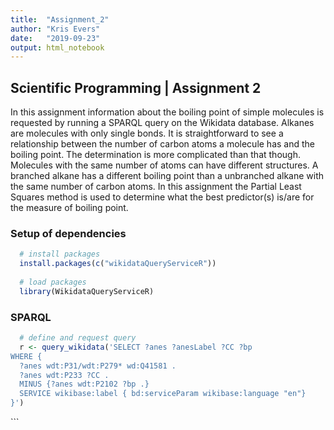 ---
title:  "Assignment_2"
author: "Kris Evers"
date:   "2019-09-23"
output: html_notebook
---

## Scientific Programming | Assignment 2

In this assignment information about the boiling point of simple molecules is requested by running a SPARQL query on the Wikidata database. Alkanes are molecules with only single bonds. It is straightforward to see a relationship between the number of carbon atoms a molecule has and the boiling point. The determination is more complicated than that though. Molecules with the same number of atoms can have different structures. A branched alkane has a different boiling point than a unbranched alkane with the same number of carbon atoms. In this assignment the Partial Least Squares method is used to determine what the best predictor(s) is/are for the measure of boiling point.

### Setup of dependencies

```{r library, echo = FALSE, error=FALSE}
  # install packages
  install.packages(c("wikidataQueryServiceR"))
  
  # load packages
  library(WikidataQueryServiceR)
```

### SPARQL

```{r}
  # define and request query
  r <- query_wikidata('SELECT ?anes ?anesLabel ?CC ?bp
WHERE {
  ?anes wdt:P31/wdt:P279* wd:Q41581 .
  ?anes wdt:P233 ?CC .
  MINUS {?anes wdt:P2102 ?bp .}
  SERVICE wikibase:label { bd:serviceParam wikibase:language "en"}
}')
```
```